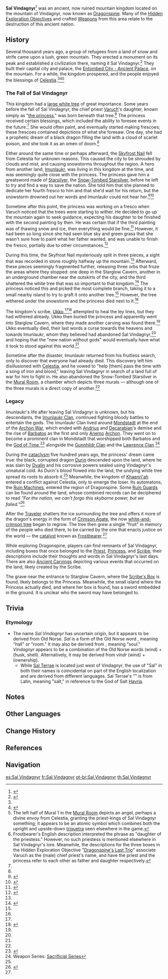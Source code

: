 {{Terminology Infobox
|image        = Sal Vindagnyr Mural 1.png
|type         = Ancient Civilizations
|type2        = Lore
|region       = Mondstadt
}}
'''Sal Vindagnyr'''<ref name="Frostbearer">{{Ref/Weapon|Frostbearer}}</ref> was an ancient, now ruined mountain kingdom located on the mountain of Vindagnyr, now known as [[Dragonspine]]. Many of the [[Hidden Exploration Objective]]s and crafted [[Weapon]]s from this area relate to the destruction of this ancient nation.

==History==
Several thousand years ago, a group of refugees from a land of snow and strife came upon a lush, green mountain. They erected a monument on its peak and established a civilization there, naming it Sal Vindagnyr.<ref name="Ancient Carvings">{{Ref/HEO|Dragonspine's Glacial Secret}}</ref> They built their capital city and palace, the [[Entombed City - Ancient Palace]], on the mountain. For a while, the kingdom prospered, and the people enjoyed the blessings of [[Celestia]].<ref name="Frostbearer" /><ref>{{Ref/Location|Mural Room}}</ref><ref group="Note">The left half of Mural 1 in the [[Mural Room]] depicts an angel, perhaps a divine envoy from Celestia, granting the priest-kings of Sal Vindagnyr something; it appears to be an atomic symbol which combines both the upright and upside-down [[triquetra]] seen elsewhere in the game.</ref>

===The Fall of Sal Vindagnyr===
This kingdom had a [[Irminsul|large white tree]] of great importance. Some years before the fall of Sal Vindagnyr, the chief priest [[Varuch]]'s daughter, known simply as "[[Princess of Sal Vindagnyr|the princess]]," was born beneath that tree.<ref group="Note">Frostbearer's English description interpreted the phrase {{zh|祭司之女|tl=priest's daughter}} as "daughter of the priestess." However, no such priestess is mentioned elsewhere in Sal Vindagnyr's lore. Meanwhile, the descriptions for the three boxes in the Hidden Exploration Objective "[[Dragonspine's Last Trio]]" associate Varuch as the (male) chief priest's name, and have the priest and the princess refer to each other as father and daughter respectively.</ref> The princess received certain blessings, which included the ability to foresee events in the future.<ref name="Frostbearer" /> She would often paint, and eventually started making frescoes; these frescoes contained depictions of what she foresaw. One day, she had a prophetic dream of a black dragon filling the land with a cloud of scarlet poison, and she took it as an omen of doom.<ref name="Ancient Carvings"/>

Either around the same time or perhaps afterward, the [[Skyfrost Nail]] fell from Celestia for unknown reasons. This caused the city to be shrouded by clouds and mist, and causing snowstorms throughout the region. A hero from another land, [[Imunlaukr]], was living in this kingdom at the time, and was seemingly quite close with the princess. The princess gave him a greatsword made of [[Starsilver]], the [[Snow-Tombed Starsilver]], before he left to try and find a way to save the nation. She told him that she planned to dedicate her fourth fresco to him and that she'd wait for his return, but the snowstorm drowned out her words and Imunlaukr could not hear her.<ref name="Snow-Tombed Starsilver">{{Ref/Weapon|Snow-Tombed Starsilver}}</ref><ref name="BlizzStray">{{Ref/ArtiSet|Blizzard Strayer}}</ref>

Sometime after this point, the princess was working on a fresco when Varuch noticed that the trees were starting to wither. He decided to go up the mountain again to seek guidance, expecting his daughter to be finished with the second painting by then. He was certain that if the third painting was of thawing snow and ice, then everything would be fine.<ref>{{Ref/Item|Priest's Box}}</ref> However, it had been so long since she had seen blue sky and green grass that she wasn't sure how to paint what her father wanted, and was unable to finish the fresco, partially due to other circumstances.<ref name="Princess' Box">{{Ref/Item|Princess' Box}}</ref>

During this time, the Skyfrost Nail mysteriously split in three pieces, a sight that was recorded in stone roughly halfway up the mountain.<ref name="Ancient Carvings"/> Afterward, these pieces seemingly fragmented further, releasing three orbs that froze the areas where they stopped: one deep in the Starglow Cavern, another in an underground chamber near the outskirts of the city, and the third shattered the white tree that was so important to that kingdom.<ref>{{Ref/Quest|In the Mountains}}</ref> The princess noticed this and picked the most complete branch, taking it to a small nearby island to try to graft it onto another tree.<ref name="Frostbearer"/> However, the tree withered under the snowstorm and the princess died next to it.<ref name="Snow-Tombed Starsilver"/>

The kingdom's scribe, [[Ukko]],<ref name="Princess' Box" /><ref name="Scribe's Box">{{Ref/Item|Scribe's Box}}</ref> attempted to heal the ley lines, but they had withered already. Ukko then buried the princess and apparently went into Starglow Cavern, where they made another carving was found there.<ref name="Ancient Carvings"/> Ukko eventually died, their last words a curse towards the heavens and towards Imunlaukr, whom they believed had abandoned Sal Vindagnyr,<ref name="BlizzStray" /> and hoping that the "new nation without gods" would eventually have what it took to stood against this world.<ref name="Scribe's Box" />

Sometime after the disaster, Imunlaukr returned from his fruitless search, only to discover that everyone had already died. This discovery left him disillusioned with [[Celestia]], and he vowed to "help [them] pass the time with a song of iron and blood," leaving Sal Vindagnyr in search of a land full of war for him to fight in. He also abandoned the Snow-Tombed Starsilver in the [[Mural Room]], a chamber which depicts three murals &mdash; although one of the three murals is a direct copy of another.<ref name="Snow-Tombed Starsilver"/>

===Legacy===
Imunlaukr's life after leaving Sal Vindagnyr is unknown, but his descendants, the [[Imunlaukr Clan]], continued fighting bloody battles to entertain the gods. The Imunlaukr Clan lived around [[Mondstadt]] at the end of the [[Archon War]], which ended with [[Andrius]] and [[Decarabian]]'s demise and the rise of [[Barbatos]] as the first and only [[Anemo]] [[Archon]]. They went on to become a prominent clan in Mondstadt that worshipped both Barbatos and the [[God of Time]],<ref>{{Ref/Weapon|Sacrificial Greatsword}}</ref> alongside the [[Gunnhildr Clan]] and the [[Lawrence Clan]].<ref>Weapon Series: [[Sacrificial Series]]</ref>

During the [[cataclysm]] five hundred years ago, the princess' dream came true: the black, corrupted dragon [[Durin]] descended upon the land, where he was slain by [[Dvalin]] and his corrosive powers sealed using Vindagnyr's unnatural cold. As Durin's blood flowed into the land, the undying white tree spread its roots to absorb it.<ref name="Frostbearer"/> Meanwhile, the kingdom of [[Khaenri'ah]] entered a conflict against Celestia, only to emerge the loser. Its automatons, the [[Ruin Machines]], entered the region of Dragonspine. Some [[Ruin Guard]]s can be found around the land, whose combined records can be deciphered to read ''"For the nation, we can't forgo this skyborne power, but we failed."''<ref>{{Ref/HEO|Cryptic Message in Dragonspine}}</ref>

After the [[Traveler]] shatters the ice surrounding the tree and offers it more of the dragon's energy in the form of [[Crimson Agate]], the now [[Frostbearing Tree|white-and-crimson tree]] began to regrow. The tree then grew a single "fruit" in memory of the people who died there, to be carried by the one that enacts justice on the world &mdash; the [[catalyst]] known as [[Frostbearer]].<ref name="Frostbearer"/>

While exploring Dragonspine, players can find remnants of Sal Vindagnyr, including boxes that once belonged to the [[Priest's Box|Priest]], [[Princess' Box|Princess]], and [[Scribe's Box|Scribe]]; their descriptions include their thoughts and words in Sal Vindagnyr's last days. There are also [[Ancient Carvings]] depicting various events that occurred on the land, likely created by the Scribe.

The grave near the entrance to Starglow Cavern, where the [[Scribe's Box]] is found, likely belongs to the Princess. Meanwhile, the small island where the Princess actually died, and where her box is found, has a sword embedded in the ground. It is unclear who the sword may have belonged to.

==Trivia==
===Etymology===
* The name ''Sal Vindagnyr'' has uncertain origin, but it appears to be derived from Old Norse. ''Sal'' is a {{w|declension|declined}} form of the Old Norse word ''{{wt|salr||Old Norse}}'', meaning "hall" or "room." It may also be derived from ''{{wt|sál||Etymology_1_2}}'', meaning "soul." ''Vindagnyr'' appears to be a combination of the Old Norse words ''{{wt|vindr||Old Norse}}'' (wind) + ''{{wt|agnir||Old Norse}}'' (husk, shell). Alternatively, it may be derived from ''vindr'' (wind) + ''{{wt|eign|eignir|Old Norse}}'' (ownership).
** While [[Sal Terrae]] is located just west of Vindagnyr, the use of "Sal" in both their names is coincidental on part of the English localization and are derived from different languages. Sal Terrae's "{{wt|sal|Sal|Latin}}" is from Latin, meaning "salt," in reference to the God of Salt [[Havria]].

==Notes==
{{Reflist|note=1}}

==Other Languages==
{{Other Languages|default_hidden = 1
|en       = Sal Vindagnyr
|zhs      = 沙尔・芬德尼尔
|zhs_rm   = Shā'ěr Fēndéní'ěr
|zht      = 沙爾・芬德尼爾
|zht_rm   = Shā'ěr Fēndéní'ěr
|ja       = シャール・フィンドニール
|ja_rm    = Shaaru Findoniiru
|ko       = 살・빈다그니르
|ko_rm    = Sal Bindageunireu
<!-- |ko_tl    = Sal Vindagnyr -->
|es       = Sal Vindagnyr
|fr       = Sal Vindagnyr
|ru       = Сал Виндагнир
|th       = {{sic|Sal Vind|agynr|hide=1}}
|vi       = {{sic|Sal Vind|agynr|hide=1}}
|de       = Sal Vindagnyr
|id       = Sal Vindagnyr
|pt       = Shahr Findnell<!--"Sal Vind..." in [[Ancient Carvings]]-->
|pt_note  = The Portuguese translation is inconsistent in its translations of Sal Vindagnyr. Frostbearer's description uses "Shahr Findnell," one of the Ancient Carvings uses "Sal Vind...", while the domain Peak of Vindagnyr is called "Pico de Vindnr."
|tr       = 
|it       = 
}}

==Change History==
{{Change History|introduced=1.2}}

==References==
{{Reflist}}

==Navigation==
{{Lore Navbox|Civilization}}

[[es:Sal Vindagnyr]]
[[fr:Sal Vindagnyr]]
[[pt-br:Sal Vindagnyr]]
[[th:Sal Vindagnyr]]